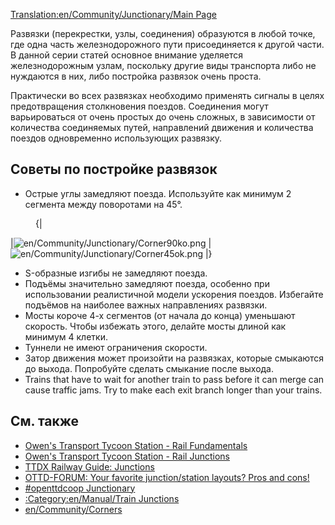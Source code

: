 [[Translation:en/Community/Junctionary/Main Page]]
{{ru/Расширить}}
{{ru/Перевод|en/Community/Junctionary/Main Page|10}}
{{ru/Community/Junctionary/Меню развязки}}{{ru/Manual/Оглавление}}

Развязки (перекрестки, узлы, соединения) образуются в любой точке, где одна часть железнодорожного пути присоединяется к другой части. В данной серии статей основное внимание уделяется железнодорожным узлам, поскольку другие виды транспорта либо не нуждаются в них, либо постройка развязок очень проста.

Практически во всех развязках необходимо применять сигналы в целях предотвращения столкновения поездов. Соединения могут варьироваться от очень простых до очень сложных, в зависимости от количества соединяемых путей, направлений движения и количества поездов одновременно использующих развязку.

==Советы по постройке развязок==

* Острые углы замедляют поезда. Используйте как минимум 2 сегмента между поворотами на 45&deg;.
:{|
|[[File:en/Community/Junctionary/Corner90ko.png]]
|[[File:en/Community/Junctionary/Corner45ok.png]]
|}
* S-образные изгибы не замедляют поезда.
* Подъёмы значительно замедляют поезда, особенно при использовании реалистичной модели ускорения поездов. Избегайте подъёмов на наиболее важных направлениях развязки.
* Мосты короче 4-х сегментов (от начала до конца) уменьшают скорость. Чтобы избежать этого, делайте мосты длиной как минимум 4 клетки.
* Туннели не имеют ограничения скорости.
* Затор движения может произойти на развязках, которые смыкаются до выхода. Попробуйте сделать смыкание после выхода.
* Trains that have to wait for another train to pass before it can merge can cause traffic jams.  Try to make each exit branch longer than your trains.

==См. также==
* [http://www.transporttycoon.net/rail Owen's Transport Tycoon Station - Rail Fundamentals]
* [http://www.transporttycoon.net/junctions Owen's Transport Tycoon Station - Rail Junctions]
* [http://uwe.s2000.ws/ttdx/network/junctions.php?lang=en TTDX Railway Guide: Junctions]
* [http://www.tt-forums.net/viewtopic.php?p=251709#251709 OTTD-FORUM: Your favorite junction/station layouts? Pros and cons!]
* [http://wiki.openttdcoop.org/Junctionary #openttdcoop Junctionary]
* [[:Category:en/Manual/Train Junctions]]
* [[en/Community/Corners]]